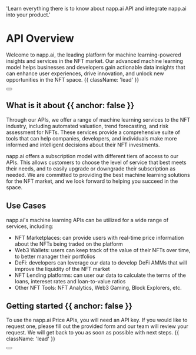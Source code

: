 
  'Learn everything there is to know about napp.ai API and integrate napp.ai into your product.'


<HeroPattern />

# API Overview

Welcome to napp.ai, the leading platform for machine learning-powered insights and services in the NFT market. Our advanced machine learning model helps businesses and developers gain actionable data insights that can enhance user experiences, drive innovation, and unlock new opportunities in the NFT space. {{ className: 'lead' }}

<div className="not-prose mb-16 mt-6 flex gap-3">
  <Button href="/get-api-key" arrow="right" children="Get your API Key" />
</div>

## What is it about {{ anchor: false }}

Through our APIs, we offer a range of machine learning services to the NFT industry, including automated valuation, trend forecasting, and risk assessment for NFTs. These services provide a comprehensive suite of tools that can help companies, developers, and individuals make more informed and intelligent decisions about their NFT investments.

napp.ai offers a subscription model with different tiers of access to our APIs. This allows customers to choose the level of service that best meets their needs, and to easily upgrade or downgrade their subscription as needed. We are committed to providing the best machine learning solutions for the NFT market, and we look forward to helping you succeed in the space.

## Use Cases

napp.ai's machine learning APIs can be utilized for a wide range of services, including:

- NFT Marketplaces: can provide users with real-time price information about the NFTs being traded on the platform
- Web3 Wallets: users can keep track of the value of their NFTs over time, to better manager their portfolios
- DeFi: developers can leverage our data to develop DeFi AMMs that will improve the liquidity of the NFT market
- NFT Lending platforms: can user our data to calculate the terms of the loans, intereset rates and loan-to-value ratios
- Other NFT Tools: NFT Analytics, Web3 Gaming, Block Explorers, etc.

## Getting started {{ anchor: false }}

To use the napp.ai Price APIs, you will need an API key. If you would like to request one, please fill out the provided form and our team will review your request. We will get back to you as soon as possible with next steps. {{ className: 'lead' }}

<div className="not-prose">
  <Button href="/#" variant="text" arrow="right" children="Get your API key" />
</div>

<Resources />
